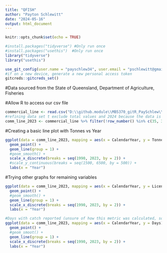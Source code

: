 ```yaml
---
title: "QFISH"
author: "Payton Schlewitt"
date: "2024-05-16"
output: html_document
---
```


```r
knitr::opts_chunk$set(echo = TRUE)
```

```r
#install.packages("tidyverse") #Only run once
#install.packages("usethis")  #Only run once
library("tidyverse")
library("usethis")
```

```r
use_git_config(user.name = "payschlew34", user.email = "pschlewitt@gmail.com")
#if on a new device, generate a new personal access token
gitcreds::gitcreds_set()
```

#Data sourced from the State of Queensland, Department of Agriculture, Fisheries

#Allow R to access our csv file
```r
commercial_line <- read.csv("D:\\github.module\\MB5370_gitR_PaySchlew\\data\\QFISH_Commercial_Line.csv")
#refining data set t exclude total values and 2024 because the data is still incomplete for that year
comm_line_2023 <- commercial_line %>% filter(!row_number() %in% c(35, 36))
```
#Creating a basic line plot with Tonnes vs Year
```r
ggplot(data = comm_line_2023, mapping = aes(x = CalendarYear, y = Tonnes)) +
  geom_point() +
  geom_line(group = 1) +
  #geom_smooth() +
  scale_x_discrete(breaks = seq(1990, 2023, by = 2)) + 
  #scale_y_continuous(breaks = seq(1500, 6500, by = 500)) +
  labs(x = "Year")
```

#Trying other graphs for remaining variables
```r
ggplot(data = comm_line_2023, mapping = aes(x = CalendarYear, y = Licences)) +
  geom_point() +
  #geom_smooth() +
  geom_line(group = 1) +
  scale_x_discrete(breaks = seq(1990, 2023, by = 2)) +
  labs(x = "Year")
```

```r
#Days with catch reported (unsure of how this metric was calculated, source data not clear)
ggplot(data = comm_line_2023, mapping = aes(x = CalendarYear, y = Days)) +
  geom_point() +
  #geom_smoot() +
  geom_line(group = 1) +
  scale_x_discrete(breaks = seq(1990, 2023, by = 2)) +
  labs(x = "Year")
```
